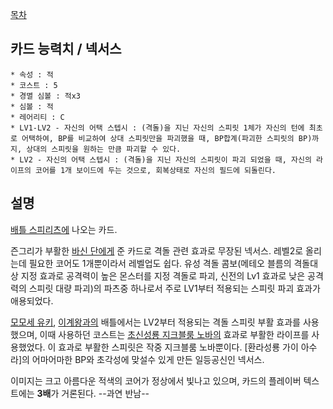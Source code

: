 [[목차]]

== 카드 능력치 / 넥서스 ==
 * 속성 : 적
 * 코스트 : 5
 * 경멸 심볼 : 적x3
 * 심볼 : 적
 * 레어리티 : C
 * LV1-LV2 - 자신의 어택 스텝시 : (격돌)을 지닌 자신의 스피릿 1체가 자신의 턴에 최초로 어택하여, BP를 비교하여 상대 스피릿만을 파괴했을 때, BP합계(파괴한 스피릿의 BP)까지, 상대의 스피릿을 원하는 만큼 파괴할 수 있다.
 * LV2 - 자신의 어택 스텝시 : (격돌)을 지닌 자신의 스피릿이 파괴 되었을 때, 자신의 라이프의 코어를 1개 보이드에 두는 것으로, 회복상태로 자신의 필드에 되돌린다.

== 설명 ==
[[배틀 스피리츠]]에 나오는 카드.

즌그리가 부활한 [[바신 단]]에게 준 카드로 격돌 관련 효과로 무장된 넥서스. 레벨2로 올리는데 필요한 코어도 1개뿐이라서 레벨업도 쉽다. 유성 격돌 콤보(메테오 블름의 격돌대상 지정 효과로 공격력이 높은 몬스터를 지정 격돌로 파괴, 신전의 Lv1 효과로 낮은 공격력의 스피릿 대량 파괴)의 파츠중 하나로서 주로 LV1부터 적용되는 스피릿 파괴 효과가 애용되었다.

[[모모세 유키]], [[이계왕]]과의 배틀에서는 LV2부터 적용되는 격돌 스피릿 부활 효과를 사용했으며, 이때 사용하던 코스트는 [[초신성룡 지크블룸 노바]]의 효과로 부활한 라이프를 사용했었다. 이 효과로 부활한 스피릿은 작중 지크블룸 노바뿐이다. [환라성룡 가이 아수라]의 어마어마한 BP와 초각성에 맞설수 있게 만든 일등공신인 넥서스.

이미지는 크고 아름다운 적색의 코어가 정상에서 빛나고 있으며, 카드의 플레이버 텍스트에는 '''3배'''가 거론된다. --과연 반남--
